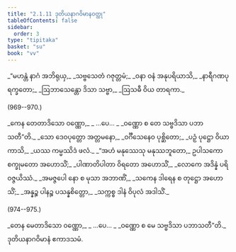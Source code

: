 ```yaml
---
title: "2.1.11 ဒုတိယနာဂဝိမာနဝတ္ထု"
tableOfContents: false
sidebar:
  order: 3
type: "tipitaka"
basket: "su"
book: "vv"
---
```



<DynamicBreadcrumb />

<Division number="968" book="vv">

<Paragraph number="811" type="verses" book="vv">
_“မဟန္တံ နာဂံ အဘိရုယှ,_  
_သဗ္ဗသေတံ ဂဇုတ္တမံ;_  
_ဝနာ ဝနံ အနုပရိယာသိ,_  
_နာရီဂဏပုရက္ခတော;_  
_ဩဘာသေန္တော ဒိသာ သဗ္ဗာ,_  
_ဩသဓီ ဝိယ တာရကာ._  


(969--970.)
</Paragraph>

<Paragraph number="812" type="verses" book="vv">
_ကေန တေတာဒိသော ဝဏ္ဏော,_  
_ …ပေ… _  
_ဝဏ္ဏော စ တေ သဗ္ဗဒိသာ ပဘာသတီ”တိ._  

</Paragraph>

</Division>
<Division number="971" book="vv">

<Paragraph number="813" type="verses" book="vv">
_သော ဒေဝပုတ္တော အတ္တမနော,_  
_ဝင်္ဂီသေနေဝ ပုစ္ဆိတော;_  
_ပဉှံ ပုဋ္ဌော ဝိယာကာသိ,_  
_ယဿ ကမ္မဿိဒံ ဖလံ._  

</Paragraph>

</Division>
<Division number="972" book="vv">

<Paragraph number="814" type="verses" book="vv">
_“အဟံ မနုဿေသု မနုဿဘူတော,_  
ဥပါသကော စက္ခုမတော အဟောသိံ;_  
_ပါဏာတိပါတာ ဝိရတော အဟောသိံ,_  
_လောကေ အဒိန္နံ ပရိဝဇ္ဇယိဿံ._  

</Paragraph>

</Division>
<Division number="973" book="vv">

<Paragraph number="815" type="verses" book="vv">
_အမဇ္ဇပေါ နော စ မုသာ အဘာဏိံ,_  
_သကေန ဒါရေန စ တုဋ္ဌော အဟောသိံ;_  
_အန္နဉ္စ ပါနဉ္စ ပသန္နစိတ္တော,_  
_သက္ကစ္စ ဒါနံ ဝိပုလံ အဒါသိံ._  


(974--975.)
</Paragraph>

<Paragraph number="816" type="verses" book="vv">
_တေန မေတာဒိသော ဝဏ္ဏော,_  
_ …ပေ… _  
_ဝဏ္ဏော စ မေ သဗ္ဗဒိသာ ပဘာသတီ”တိ._  


</Paragraph>
</Division>

<Paragraph number="817" type="center" book="vv">
ဒုတိယနာဂဝိမာနံ ဧကာဒသမံ.
</Paragraph>